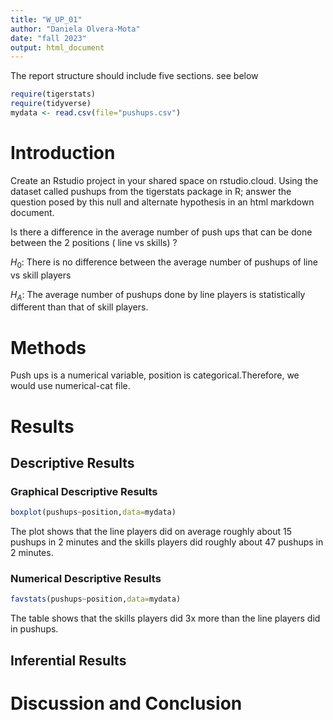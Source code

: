 ```yaml
---
title: "W_UP_01"
author: "Daniela Olvera-Mota"
date: "fall 2023"
output: html_document
---
```




The report structure should include five sections.  see below



```r
require(tigerstats)
require(tidyverse)
mydata <- read.csv(file="pushups.csv")
```

# Introduction

<!--In this section you explain what you are trying to show. Where did the data come from? What is the research or other question you are trying to answer?!-->

Create an Rstudio project in your shared space on rstudio.cloud.  Using the dataset called pushups from the tigerstats package in R; answer the question posed by this null and alternate hypothesis in an html markdown document.

Is there a difference in the average number of push ups that can be done between the 2 positions ( line  vs skills) ?

$H_0$: There is no difference between the average number of pushups of line vs skill players

$H_A$: The average number of pushups done by line players is statistically different than that of skill players. 

# Methods

<!--Decide on your methods: use "variable analysis" or other appropriate descriptors. Make sure to choose at least one graphical method and at least one numerical method.!-->
Push ups is a numerical variable, position is categorical.Therefore, we would use numerical-cat file.

# Results

<!--Divide this section into two sub-sections: One for your descriptive results and one for your inferential results.!-->

## Descriptive Results

### Graphical Descriptive Results

<!--Graphical results here. Make sure to show your code. Provide appropriate labels for axes, giving units if possible, and provide a good title for the graph, too. Use the graphical results to describe the patterns if any that exist in the data as focused toward the research question!-->
```r
boxplot(pushups~position,data=mydata)
```

The plot shows that the line players did on average roughly about 15 pushups in 2 minutes and the skills players did roughly about 47 pushups in 2 minutes.

### Numerical Descriptive Results

<!--Numerical results go here. Use the numerical results to describe the patterns if any that exist in the data as focused toward the research question!-->

```r
favstats(pushups~position,data=mydata)
```
The table shows that the skills players did 3x more than the line players did in pushups.

## Inferential Results

<!--State hypothesis clearly. Make sure your discussion of the inferential test covers all the aspects that the test output produces, such as test statistic, p-value etc. Make a decision about the null hypothesis, explain the assumptions on which the selected test/procedure was based, and why the chosen procedure satisfys the assumptions and is appropriate to answer the research question!-->


# Discussion and Conclusion

<!--Discussion and conclusion here. If you found a relationship be sure to consider whether the relationship occurs because one of the variavbles causes the other, or whether they perhasps are related for some other reason. Watch the chapter 6 videos from the GeorgeTown videos collection.!-->

